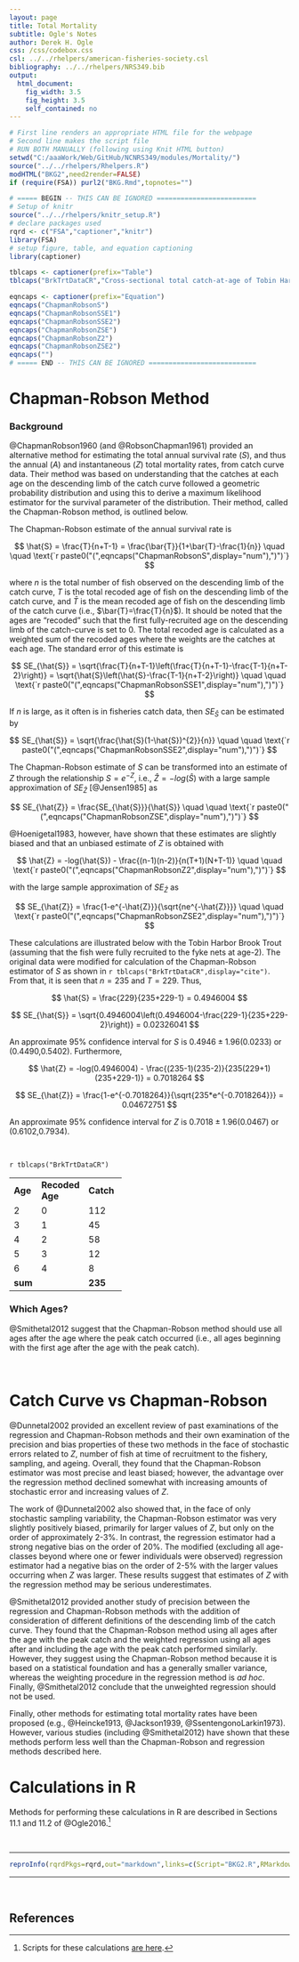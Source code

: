 ```yaml
---
layout: page
title: Total Mortality
subtitle: Ogle's Notes
author: Derek H. Ogle
css: /css/codebox.css
csl: ../../rhelpers/american-fisheries-society.csl
bibliography: ../../rhelpers/NRS349.bib
output: 
  html_document: 
    fig_width: 3.5
    fig_height: 3.5
    self_contained: no
---
```

```r
# First line renders an appropriate HTML file for the webpage
# Second line makes the script file
# RUN BOTH MANUALLY (following using Knit HTML button)
setwd("C:/aaaWork/Web/GitHub/NCNRS349/modules/Mortality/")
source("../../rhelpers/Rhelpers.R")
modHTML("BKG2",need2render=FALSE)
if (require(FSA)) purl2("BKG.Rmd",topnotes="")
```

```r
# ===== BEGIN -- THIS CAN BE IGNORED =========================
# Setup of knitr
source("../../rhelpers/knitr_setup.R")
# declare packages used
rqrd <- c("FSA","captioner","knitr")
library(FSA)
# setup figure, table, and equation captioning
library(captioner)

tblcaps <- captioner(prefix="Table")
tblcaps("BrkTrtDataCR","Cross-sectional total catch-at-age of Tobin Harbor Brook Trout in fyke nets, 1996-1998, modified to illustrate the calculations of the Chapman-Robson method.")

eqncaps <- captioner(prefix="Equation")
eqncaps("ChapmanRobsonS")
eqncaps("ChapmanRobsonSSE1")
eqncaps("ChapmanRobsonSSE2")
eqncaps("ChapmanRobsonZSE")
eqncaps("ChapmanRobsonZ2")
eqncaps("ChapmanRobsonZSE2")
eqncaps("")
# ===== END -- THIS CAN BE IGNORED ===========================
```

# Chapman-Robson Method
### Background

@ChapmanRobson1960 (and @RobsonChapman1961) provided an alternative method for estimating the total annual survival rate ($S$), and thus the annual ($A$) and instantaneous ($Z$) total mortality rates, from catch curve data.  Their method was based on understanding that the catches at each age on the descending limb of the catch curve followed a geometric probability distribution and using this to derive a maximum likelihood estimator for the survival parameter of the distribution.  Their method, called the Chapman-Robson method, is outlined below.

The Chapman-Robson estimate of the annual survival rate is

$$ \hat{S} = \frac{T}{n+T-1} = \frac{\bar{T}}{1+\bar{T}-\frac{1}{n}} \quad \quad \text{`r paste0("(",eqncaps("ChapmanRobsonS",display="num"),")")`} $$

where $n$ is the total number of fish observed on the descending limb of the catch curve, $T$ is the total recoded age of fish on the descending limb of the catch curve, and $\bar{T}$ is the mean recoded age of fish on the descending limb of the catch curve (i.e., $\bar{T}=\frac{T}{n}$).  It should be noted that the ages are "recoded" such that the first fully-recruited age on the descending limb of the catch-curve is set to 0.  The total recoded age is calculated as a weighted sum of the recoded ages where the weights are the catches at each age.  The standard error of this estimate is

$$ SE_{\hat{S}} = \sqrt{\frac{T}{n+T-1}\left(\frac{T}{n+T-1}-\frac{T-1}{n+T-2}\right)} = \sqrt{\hat{S}\left(\hat{S}-\frac{T-1}{n+T-2}\right)} \quad \quad \text{`r paste0("(",eqncaps("ChapmanRobsonSSE1",display="num"),")")`} $$

If $n$ is large, as it often is in fisheries catch data, then $SE_{\hat{S}}$ can be estimated by

$$ SE_{\hat{S}} = \sqrt{\frac{\hat{S}(1-\hat{S})^{2}}{n}} \quad \quad \text{`r paste0("(",eqncaps("ChapmanRobsonSSE2",display="num"),")")`} $$

The Chapman-Robson estimate of $S$ can be transformed into an estimate of $Z$ through the relationship $S=e^{-Z}$, i.e., $\hat{Z} = -log(\hat{S})$ with a large sample approximation of $SE_{\hat{Z}}$ [@Jensen1985] as

$$ SE_{\hat{Z}} = \frac{SE_{\hat{S}}}{\hat{S}} \quad \quad \text{`r paste0("(",eqncaps("ChapmanRobsonZSE",display="num"),")")`} $$

@Hoenigetal1983, however, have shown that these estimates are slightly biased and that an unbiased estimate of $Z$ is obtained with

$$ \hat{Z} = -log(\hat{S}) - \frac{(n-1)(n-2)}{n(T+1)(N+T-1)} \quad \quad \text{`r paste0("(",eqncaps("ChapmanRobsonZ2",display="num"),")")`} $$

with the large sample approximation of $SE_{\hat{Z}}$ as

$$ SE_{\hat{Z}} = \frac{1-e^{-\hat{Z}}}{\sqrt{ne^{-\hat{Z}}}} \quad \quad \text{`r paste0("(",eqncaps("ChapmanRobsonZSE2",display="num"),")")`} $$

These calculations are illustrated below with the Tobin Harbor Brook Trout (assuming that the fish were fully recruited to the fyke nets at age-2).  The original data were modified for calculation of the Chapman-Robson estimator of $S$ as shown in `r tblcaps("BrkTrtDataCR",display="cite")`.  From that, it is seen that $n=235$ and $T=229$.  Thus, 

$$ \hat{S} = \frac{229}{235+229-1} = 0.4946004 $$

$$ SE_{\hat{S}} = \sqrt{0.4946004\left(0.4946004-\frac{229-1}{235+229-2}\right)} = 0.02326041 $$

An approximate 95% confidence interval for $S$ is $0.4946\pm1.96(0.0233)$ or (0.4490,0.5402).  Furthermore,

$$ \hat{Z} = -log(0.4946004) - \frac{(235-1)(235-2)}{235(229+1)(235+229-1)} = 0.7018264 $$

$$ SE_{\hat{Z}} = \frac{1-e^{-0.7018264}}{\sqrt{235*e^{-0.7018264}}} = 0.04672751 $$

An approximate 95% confidence interval for $Z$ is $0.7018\pm1.96(0.0467)$ or (0.6102,0.7934).

\ 

`r tblcaps("BrkTrtDataCR")`

<table style="width:40%">
<tr><td><b>Age</b></td><td><b>Recoded Age</b></td><td><b>Catch</b></td><td><b>Recode*Catch</b></td></tr>
<tr><td>2</td><td>0</td><td>112</td><td>0</td></tr>
<tr><td>3</td><td>1</td><td>45</td><td>45</td></tr>
<tr><td>4</td><td>2</td><td>58</td><td>116</td></tr>
<tr><td>5</td><td>3</td><td>12</td><td>36</td></tr>
<tr><td>6</td><td>4</td><td>8</td><td>32</td></tr>
<tr><td><b>sum</b></td><td></td><td><b>235</b></td><td><b>229</b></td></tr>
<table>

### Which Ages?

@Smithetal2012 suggest that the Chapman-Robson method should use all ages after the age where the peak catch occurred (i.e., all ages beginning with the first age after the age with the peak catch).

\ 


# Catch Curve vs Chapman-Robson

@Dunnetal2002 provided an excellent review of past examinations of the regression and Chapman-Robson methods and their own examination of the precision and bias properties of these two methods in the face of stochastic errors related to $Z$, number of fish at time of recruitment to the fishery, sampling, and ageing.  Overall, they found that the Chapman-Robson estimator was most precise and least biased; however, the advantage over the regression method declined somewhat with increasing amounts of stochastic error and increasing values of $Z$.

The work of @Dunnetal2002 also showed that, in the face of only stochastic sampling variability, the Chapman-Robson estimator was very slightly positively biased, primarily for larger values of $Z$, but only on the order of approximately 2-3%.  In contrast, the regression estimator had a strong negative bias on the order of 20%.  The modified (excluding all age-classes beyond where one or fewer individuals were observed) regression estimator had a negative bias on the order of 2-5% with the larger values occurring when $Z$ was larger.  These results suggest that estimates of $Z$ with the regression method may be serious underestimates.

@Smithetal2012 provided another study of precision between the regression and Chapman-Robson methods with the addition of consideration of different definitions of the descending limb of the catch curve.  They found that the Chapman-Robson method using all ages after the age with the peak catch and the weighted regression using all ages after and including the age with the peak catch performed similarly.  However, they suggest using the Chapman-Robson method because it is based on a statistical foundation and has a generally smaller variance, whereas the weighting procedure in the regression method is *ad hoc*.  Finally, @Smithetal2012 conclude that the unweighted regression should not be used.

Finally, other methods for estimating total mortality rates have been proposed (e.g., @Heincke1913, @Jackson1939, @SsentengonoLarkin1973).  However, various studies (including @Smithetal2012) have shown that these methods perform less well than the Chapman-Robson and regression methods described here.


# Calculations in R

Methods for performing these calculations in R are described in Sections 11.1 and 11.2 of @Ogle2016.[^IFARScripts]

\ 

--------------------------------------------------------------

```r
reproInfo(rqrdPkgs=rqrd,out="markdown",links=c(Script="BKG2.R",RMarkdown="BKG2.Rmd"))
```

--------------------------------------------------------------

\ 

## References

[^IFARScripts]: Scripts for these calculations [are here](http://derekogle.com/IFAR/scripts/).
